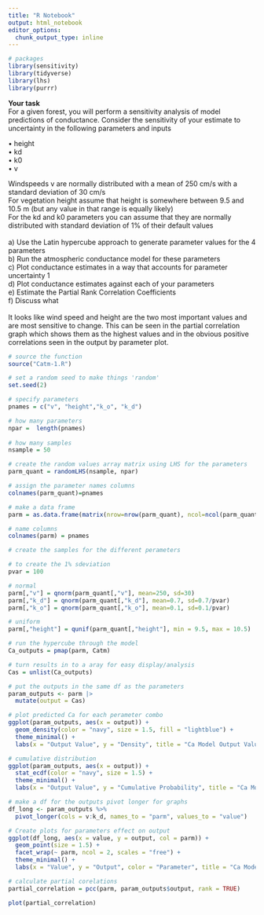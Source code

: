 ```yaml
---
title: "R Notebook"
output: html_notebook
editor_options: 
  chunk_output_type: inline
---
```


```r
# packages
library(sensitivity)
library(tidyverse)
library(lhs)
library(purrr)
```

**Your task**\
For a given forest, you will perform a sensitivity analysis of model predictions of conductance. Consider the sensitivity of your estimate to uncertainty in the following parameters and inputs

• height\
• kd\
• k0\
• v

Windspeeds v are normally distributed with a mean of 250 cm/s with a standard deviation of 30 cm/s\
For vegetation height assume that height is somewhere between 9.5 and 10.5 m (but any value in that range is equally likely)\
For the kd and k0 parameters you can assume that they are normally distributed with standard deviation of 1% of their default values\
\
a) Use the Latin hypercube approach to generate parameter values for the 4 parameters\
b) Run the atmospheric conductance model for these parameters\
c) Plot conductance estimates in a way that accounts for parameter uncertainty 1\
d) Plot conductance estimates against each of your parameters\
e) Estimate the Partial Rank Correlation Coefficients\
f) Discuss what\
\
It looks like wind speed and height are the two most important values and are most sensitive to change. This can be seen in the partial correlation graph which shows them as the highest values and in the obvious positive correlations seen in the output by parameter plot.

```r
# source the function
source("Catm-1.R")

# set a random seed to make things 'random'
set.seed(2)

# specify parameters
pnames = c("v", "height","k_o", "k_d")

# how many parameters
npar =  length(pnames)
               
# how many samples
nsample = 50

# create the random values array matrix using LHS for the parameters
parm_quant = randomLHS(nsample, npar)

# assign the parameter names columns
colnames(parm_quant)=pnames

# make a data frame
parm = as.data.frame(matrix(nrow=nrow(parm_quant), ncol=ncol(parm_quant)))

# name columns
colnames(parm) = pnames

# create the samples for the different perameters

# to create the 1% sdeviation
pvar = 100

# normal
parm[,"v"] = qnorm(parm_quant[,"v"], mean=250, sd=30)
parm[,"k_d"] = qnorm(parm_quant[,"k_d"], mean=0.7, sd=0.7/pvar)
parm[,"k_o"] = qnorm(parm_quant[,"k_o"], mean=0.1, sd=0.1/pvar)

# uniform
parm[,"height"] = qunif(parm_quant[,"height"], min = 9.5, max = 10.5)
```

```r
# run the hypercube through the model
Ca_outputs = pmap(parm, Catm)

# turn results in to a aray for easy display/analysis
Cas = unlist(Ca_outputs)

# put the outputs in the same df as the parameters
param_outputs <- parm |>
  mutate(output = Cas)
```

```r

# plot predicted Ca for each perameter combo
ggplot(param_outputs, aes(x = output)) +
  geom_density(color = "navy", size = 1.5, fill = "lightblue") +
  theme_minimal() +
  labs(x = "Output Value", y = "Density", title = "Ca Model Output Value")

# cumulative distribution
ggplot(param_outputs, aes(x = output)) +
  stat_ecdf(color = "navy", size = 1.5) +
  theme_minimal() +
  labs(x = "Output Value", y = "Cumulative Probability", title = "Ca Model Output Cumulative Probability")

# make a df for the outputs pivot longer for graphs
df_long <- param_outputs %>% 
  pivot_longer(cols = v:k_d, names_to = "parm", values_to = "value")

# Create plots for parameters effect on output
ggplot(df_long, aes(x = value, y = output, col = parm)) +
  geom_point(size = 1.5) +
  facet_wrap(~ parm, ncol = 2, scales = "free") +
  theme_minimal() +
  labs(x = "Value", y = "Output", color = "Parameter", title = "Ca Model Output by Parameter")
```

```r
# calculate partial corelations
partial_correlation = pcc(parm, param_outputs$output, rank = TRUE)

plot(partial_correlation)
```

\
